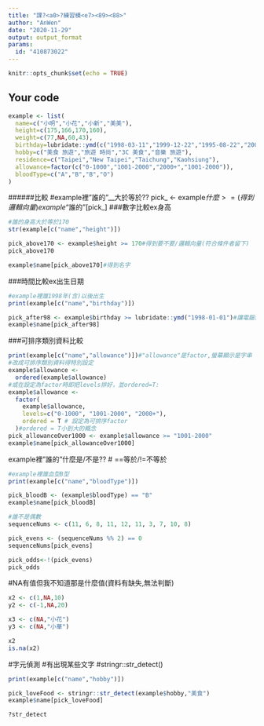 ---
title: "課?<a0>?練習模<e7><89><88>"
author: "AnWen"
date: "2020-11-29"
output: output_format
params:
  id: "410873022"
---

```{r setup, include=FALSE}
knitr::opts_chunk$set(echo = TRUE)
```

## Your code
```{r}
example <- list(
  name=c("小明","小花","小新","美美"),
  height=c(175,166,170,160),
  weight=c(77,NA,60,43),
  birthday=lubridate::ymd(c("1998-03-11","1999-12-22","1995-08-22","2001-10-10")),
  hobby=c("美食 旅遊","旅遊 時尚","3C 美食","音樂 旅遊"),
  residence=c("Taipei","New Taipei","Taichung","Kaohsiung"),
  allowance=factor(c("0-1000","1001-2000","2000+","1001-2000")),
  bloodType=c("A","B","B","O")
)
```
######比較
#example裡"誰的"__大於等於??
pick_ <- example$什麼 >=   (得到邏輯向量)
example$"誰的"[pick_]
###數字比較ex身高
```{r}
#誰的身高大於等於170
str(example[c("name","height")])

pick_above170 <- example$height >= 170#得到要不要/邏輯向量(符合條件者留下)
pick_above170

example$name[pick_above170]#得到名字
```
###時間比較ex出生日期
```{r}
#example裡誰1998年(含)以後出生
print(example[c("name","birthday")])

pick_after98 <- example$birthday >= lubridate::ymd("1998-01-01")#讓電腦懂
example$name[pick_after98]

```
###可排序類別資料比較
```{r}
print(example[c("name","allowance")])#"allowance"是factor,螢幕顯示是字串
#改成可排序類別資料得特別設定
example$allowance <- 
  ordered(example$allowance)
#或在設定為factor時即把levels排好，並ordered=T:
example$allowance <-
  factor(
    example$allowance,
    levels=c("0-1000", "1001-2000", "2000+"),
    ordered = T # 設定為可排序factor
  )#ordered = T小到大的概念
pick_allowanceOver1000 <- example$allowance >= "1001-2000"
example$name[pick_allowanceOver1000]
```
example裡"誰的"什麼是/不是??
# ==等於/!=不等於
```{r}
#example裡誰血型B型
print(example[c("name","bloodType")])

pick_bloodB <- (example$bloodType) == "B"
example$name[pick_bloodB]
```
```{r}
#誰不是偶數
sequenceNums <- c(11, 6, 8, 11, 12, 11, 3, 7, 10, 8)

pick_evens <- (sequenceNums %% 2) == 0
sequenceNums[pick_evens]
```
```{r}
pick_odds<-!(pick_evens)
pick_odds
```
#NA有值但我不知道那是什麼值(資料有缺失,無法判斷)
```{r}
x2 <- c(1,NA,10)
y2 <- c(-1,NA,20)

x3 <- c(NA,"小花")
y3 <- c(NA,"小華")
```
```{r}
x2
is.na(x2)
```
#字元偵測
#有出現某些文字
#stringr::str_detect()
```{r}
print(example[c("name","hobby")])

pick_loveFood <- stringr::str_detect(example$hobby,"美食")
example$name[pick_loveFood]
```
```{r}
?str_detect
```


